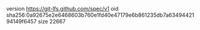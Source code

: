 version https://git-lfs.github.com/spec/v1
oid sha256:0a92675e2e6468603b760e1fd40e47179e6b861235db7a6349442194149f6457
size 22667
